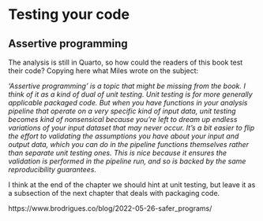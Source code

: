 # Testing your code

## Assertive programming

The analysis is still in Quarto, so how could the readers of this book test their code?
Copying here what Miles wrote on the subject:

*‘Assertive programming’ is a topic that might be missing from the book. I think of it as a kind of
dual of unit testing. Unit testing is for more generally applicable packaged code. But when you
have functions in your analysis pipeline that operate on a very specific kind of input data, unit
testing becomes kind of nonsensical because you’re left to dream up endless variations of your
input dataset that may never occur. It’s a bit easier to flip the effort to validating the
assumptions you have about your input and output data, which you can do in the pipeline functions
themselves rather than separate unit testing ones. This is nice because it ensures the validation
is performed in the pipeline run, and so is backed by the same reproducibility guarantees.*

I think at the end of the chapter we should hint at unit testing, but leave it as a subsection of
the next chapter that deals with packaging code.

https://www.brodrigues.co/blog/2022-05-26-safer_programs/
